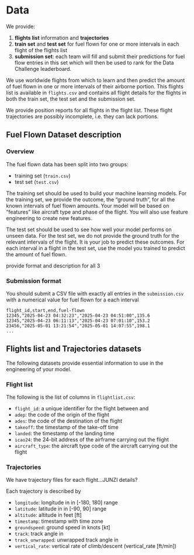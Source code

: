 # Data
We provide:

1. **flights list** information and **trajectories**
1. **train set** and **test set** for fuel flown for one or more intervals
   in each flight of the flights list
1. **submission set**: each team will fill and submit their predictions
   for fuel flow entries in this set which will then be used to rank for
   the Data Challenge leaderboard.

We use worldwide flights from which to learn and then predict the amount of 
fuel flown in one or more intervals of their airborne portion.
This flights list is available in `flights.csv` and contains all flight
details for the flights in both the train set, the test set and the submission
set.

We provide \acr{ADS-B} position reports for all flights in
the flight list. These flight trajectories are possibly incomplete,
i.e. they can lack portions.



## Fuel Flown Dataset description

### Overview

The fuel flown data has been split into two groups:

* training set (`train.csv`)
* test set (`test.csv`)

The training set should be used to build your machine learning models.
For the training set, we provide the outcome, the “ground truth”, for all
the known intervals of fuel flown amounts.
Your model will be based on “features” like aircraft type and phase of the
flight. You will also use feature engineering to create new features.

The test set should be used to see how well your model performs on unseen data. For the test set, we do not provide the ground truth for the relevant intervals
of the flight. It is your job to predict these outcomes.
For each interval in a flight in the test set, use the model you trained to
predict the amount of fuel flown.

[provide format and description for all 3]{fg="white" bg="red"}


### Submission format

You should submit a CSV file with exactly all entries in the `submission.csv`
with a numerical value for fuel flown for a each interval

```
flight_id,start,end,fuel-flown
12345,"2025-04-23 04:32:23","2025-04-23 04:51:00",135.6
12345,"2025-04-23 06:11:13","2025-04-23 07:01:10",153.2
23456,"2025-05-01 13:21:54","2025-05-01 14:07:55",198.1
...
```

## Flights list and Trajectories datasets

The following datasets provide essential information to use in the engineering
of your model.

### Flight list
The following is the list of columns in `flightlist.csv`:

* `flight_id`: a unique identifier for the flight between \acr{ADEP} and
  \acr{ADES}
* `adep`: the \acr{ICAO} code of the origin of the flight
* `ades`: the \acr{ICAO} code of the destination of the flight
* `takeoff`: the \acr{UTC} timestamp of the take-off time
* `landed`: the \acr{UTC} timestamp of the landing time
* `icao24`: the \acr{ICAO} 24-bit address of the airframe carrying out the flight
* `aircraft_type`: the \acr{ICAO} aircraft type code of the aircraft carrying
  out the flight


### Trajectories
We have trajectory files for each flight...JUNZI details?

Each trajectory is described by

* `longitude`: longitude in \acr{DD} in [-180, 180] range
* `latitude`: latitude in \acr{DD} in [-90, 90] range
* `altitude`: altitude in feet [ft]
* `timestamp`: timestamp with time zone
* `groundspeed`: ground speed in knots [kt]
* `track`: track angle in \acr{DD}
* `track_unwrapped`: unwrapped track angle in \acr{DD}
* `vertical_rate`: vertical rate of climb/descent (vertical_rate [ft/min])

